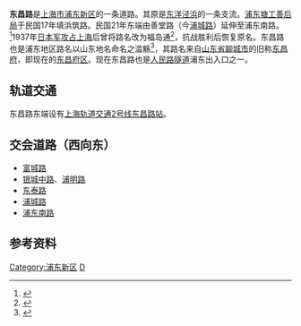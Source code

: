 {{Infobox China Road
|路牌类型=Shanghai
|中文道路名称=东昌路
|走向1=东
|走向2=西
|走向1(E)=E
|道路英文名=Dongchang Rd.
|走向2(E)=W
|图片=
|图片说明=
|道路属性=
|道路总长度=1.05
|车速限制=
|行车线数量=
|所在地区= [[上海市|上海市]][[浦东新区|浦东新区]]
|起点= [[东昌路渡口|东昌路渡口]]
|终点= [[浦东南路|浦东南路]]
|道路命名日期= 
|命名缘由= [[东昌府|东昌府]]
|道路旧名= 福岛通（1937年，日占）
|道路动工日期= 1928年
|通车日期= 
|路段主要建筑= 
}}

'''东昌路'''是[[上海市|上海市]][[浦东新区|浦东新区]]的一条道路。其原是[[洋泾浜|东洋泾浜]]的一条支流。[[浦东塘工善后局|浦东塘工善后局]]于民国17年填浜筑路。民国21年东端由善堂路（今[[浦城路|浦城路]]）延伸至浦东南路。<ref>{{Cite web |url=http://www.shtong.gov.cn/newsite/node2/node2245/node68289/node68294/node68313/node68323/userobject1ai65733.html |title=上海市地方志 专业志 >> 上海市政工程志 >> 第一篇市区道路 >> 第三章次要干道 >> 节 |accessdate=2019-04-20 |archive-date=2016-06-27 |archive-url=https://web.archive.org/web/20160627185155/http://www.shtong.gov.cn/Newsite/node2/node2245/node68289/node68294/node68313/node68323/userobject1ai65733.html |dead-url=no }}</ref>1937年[[日本军|日本军]][[淞沪会战|攻占上海]]后曾将路名改为福岛通<ref>{{cite journal|author=石子政|title=《档案解密:日军侵华产物“大八辻”》的补正|journal=档案与史学|year=2003|issue=05|publisher=[[上海市档案馆|上海市档案馆]]|issn=1005-7501|pages=70-71}}</ref>，抗战胜利后恢复原名。东昌路也是浦东地区路名以山东地名命名之滥觞<ref>{{Cite web |url=http://www.yplib.org.cn/structure/jdsh/bnsz/dg_92034_1.htm |title=东昌路：第一条用山东地名命名的道路 |accessdate=2011-08-27 |archive-date=2012-11-29 |archive-url=https://archive.is/20121129030219/http://www.yplib.org.cn/structure/jdsh/bnsz/dg_92034_1.htm |dead-url=no }}</ref>，其路名来自[[山东省|山东省]][[聊城市|聊城市]]的旧称[[东昌府|东昌府]]，即现在的[[东昌府区|东昌府区]]。现在东昌路也是[[人民路隧道|人民路隧道]]浦东出入口之一。

==轨道交通==
东昌路东端设有[[上海轨道交通2号线|上海轨道交通2号线]][[东昌路站|东昌路站]]。

==交会道路（西向东）==
*[[富城路|富城路]]
*[[银城中路|银城中路]]、[[浦明路|浦明路]]
*[[东泰路|东泰路]]
*[[浦城路|浦城路]]
*[[浦东南路|浦东南路]]

== 参考资料 ==
{{reflist}}

{{SH-stub}}

[[Category:浦东新区|Category:浦东新区]]
[[Category:上海道路|D]]